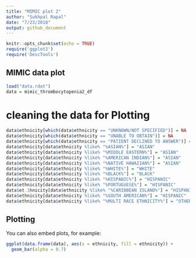 ---
title: "MIMIC plot 2"
author: "Sukhpal Rapal"
date: "7/23/2018"
output: github_document
---

```{r setup, include=FALSE}
knitr::opts_chunk$set(echo = TRUE)
require('ggplot2')
require('DescTools')
```

## MIMIC data plot 


```{r data}
load("data.rdat")
data = mimic_thrombocytopenia2_df
```

# cleaning the data for Plotting

```{r}
data$ethnicity[which(data$ethnicity == "UNKNOWN/NOT SPECIFIED")] = NA
data$ethnicity[which(data$ethnicity == "UNABLE TO OBTAIN")] = NA
data$ethnicity[which(data$ethnicity == "PATIENT DECLINED TO ANSWER")] = NA
data$ethnicity[data$ethnicity %like% "%ASIAN%"] = "ASIAN"
data$ethnicity[data$ethnicity %like% "%MIDDLE EASTERN%"] = "ASIAN"
data$ethnicity[data$ethnicity %like% "%AMERICAN INDIAN%"] = "ASIAN"
data$ethnicity[data$ethnicity %like% "%NATIVE HAWAIIAN%"] = "ASIAN"
data$ethnicity[data$ethnicity %like% "%WHITE%"] = "WHITE"
data$ethnicity[data$ethnicity %like% "%BLACK%"] = "BLACK"
data$ethnicity[data$ethnicity %like% "%HISPANIC%"] = "HISPANIC"
data$ethnicity[data$ethnicity %like% "%PORTUGUESE%"] = "HISPANIC"
data$et.1hnicity[data$ethnicity %like% "%CARIBBEAN ISLAND%"] = "HISPANIC"
data$ethnicity[data$ethnicity %like% "%SOUTH AMERICAN%"] = "HISPANIC"
data$ethnicity[data$ethnicity %like% "%MULTI RACE ETHNICITY%"] = "OTHER"

```


## Plotting

You can also embed plots, for example:

```{r fig1, fig.height = 5, fig.width = 13, fig.align = "center"}
ggplot(data.frame(data), aes(x = ethnicity, fill = ethnicity)) + 
  geom_bar(alpha = 0.7)
```
